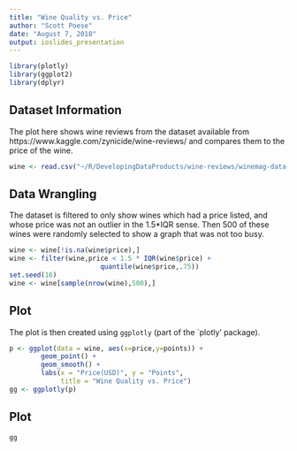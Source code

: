 ```yaml
---
title: "Wine Quality vs. Price"
author: "Scott Poese"
date: "August 7, 2018"
output: ioslides_presentation
---
```


```r
library(plotly)
library(ggplot2)
library(dplyr)
```

## Dataset Information

The plot here shows wine reviews from the dataset available from
https://www.kaggle.com/zynicide/wine-reviews/ and compares them to the price of
the wine.

```r
wine <- read.csv("~/R/DevelopingDataProducts/wine-reviews/winemag-data-130k-v2.csv")
```

## Data Wrangling

The dataset is filtered to only show wines which had a price listed, and whose
price was not an outlier in the 1.5*IQR sense. Then 500 of these wines were
randomly selected to show a graph that was not too busy.

```r
wine <- wine[!is.na(wine$price),]
wine <- filter(wine,price < 1.5 * IQR(wine$price) + 
                       quantile(wine$price,.75))
set.seed(16)
wine <- wine[sample(nrow(wine),500),]
```

## Plot

The plot is then created using `ggplotly` (part of the `plotly' package).

```r
p <- ggplot(data = wine, aes(x=price,y=points)) + 
        geom_point() + 
        geom_smooth() +
        labs(x = "Price(USD)", y = "Points", 
             title = "Wine Quality vs. Price")
gg <- ggplotly(p)
```

## Plot

```r
gg
```
